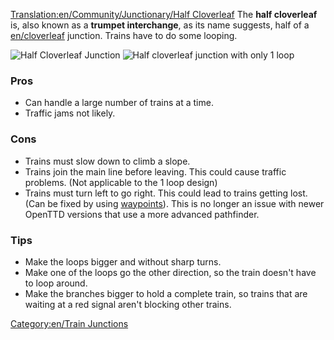 [[Translation:en/Community/Junctionary/Half Cloverleaf]]
{{en/junctionsmenu}}
The '''half cloverleaf''' is, also known as a '''trumpet interchange''', as its name suggests, half of a [[en/cloverleaf]] junction. Trains have to do some looping.

[[File:en/3way halfcloverleaf.png|none|frame|Half Cloverleaf Junction]]
[[File:en/3way modhclover.png|none|frame|Half cloverleaf junction with only 1 loop]]

===Pros===
*Can handle a large number of trains at a time.
*Traffic jams not likely.

===Cons===
*Trains must slow down to climb a slope.
*Trains join the main line before leaving. This could cause traffic problems. (Not applicable to the 1 loop design)
*Trains must turn left to go right. This could lead to trains getting lost. (Can be fixed by using [[en/Checkpoints|waypoints]]). This is no longer an issue with newer OpenTTD versions that use a more advanced pathfinder.

===Tips===
*Make the loops bigger and without sharp turns.
*Make one of the loops go the other direction, so the train doesn't have to loop around.
*Make the branches bigger to hold a complete train, so trains that are waiting at a red signal aren't blocking other trains.

[[Category:en/Train Junctions]]